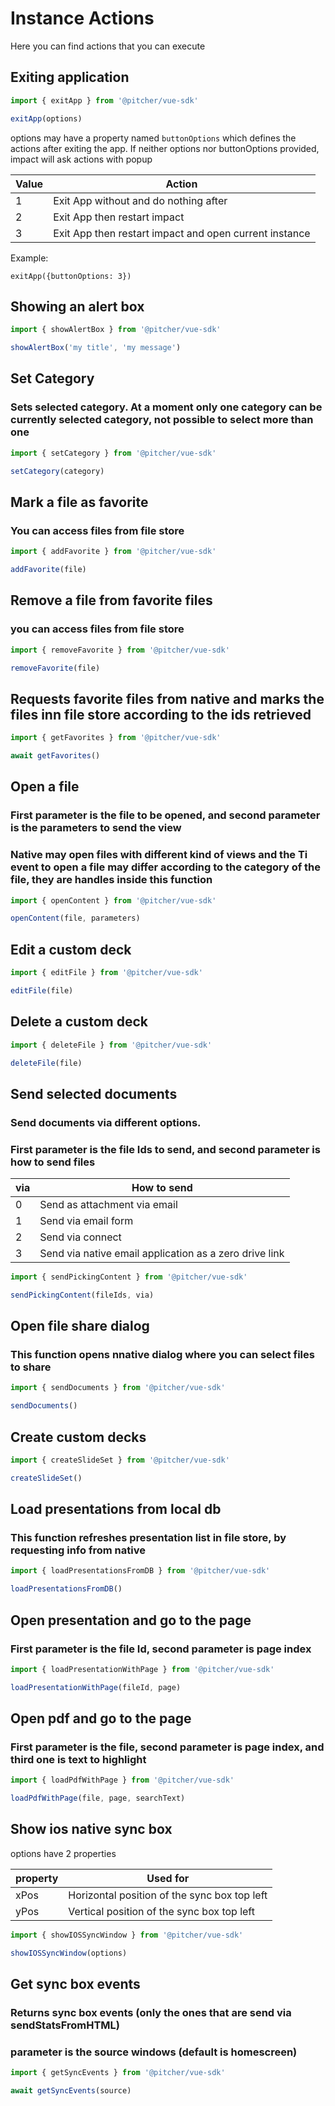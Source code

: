 
<Meta title="Documentation/Instance/Actions" />

# Instance Actions
Here you can find actions that you can execute

## Exiting application
```javascript
import { exitApp } from '@pitcher/vue-sdk'

exitApp(options)
```

options may have a property named `buttonOptions` which defines the actions after exiting the app. If neither options nor buttonOptions provided, impact will ask actions with popup

| Value  | Action  |
|---|---|
 1  | Exit App without and do nothing after |
 2  | Exit App then restart impact  |
 3  | Exit App then restart impact and open current instance  |

 Example:
 ```
 exitApp({buttonOptions: 3})
 ```

## Showing an alert box
```javascript
import { showAlertBox } from '@pitcher/vue-sdk'

showAlertBox('my title', 'my message')
```

## Set Category
### Sets selected category. At a moment only one category can be currently selected category, not possible to select more than one
```javascript
import { setCategory } from '@pitcher/vue-sdk'

setCategory(category)
```

## Mark a file as favorite
### You can access files from file store
```javascript
import { addFavorite } from '@pitcher/vue-sdk'

addFavorite(file)
```

## Remove a file from favorite files
### you can access files from file store
```javascript
import { removeFavorite } from '@pitcher/vue-sdk'

removeFavorite(file)
```

## Requests favorite files from native and marks the files inn file store according to the ids retrieved
```javascript
import { getFavorites } from '@pitcher/vue-sdk'

await getFavorites()
```

## Open a file
### First parameter is the file to be opened, and second parameter is the parameters to send the view
### Native may open files with different kind of views and the Ti event to open a file may differ according to the category of the file, they are handles inside this function
```javascript
import { openContent } from '@pitcher/vue-sdk'

openContent(file, parameters)
```

## Edit a custom deck
```javascript
import { editFile } from '@pitcher/vue-sdk'

editFile(file)
```

## Delete a custom deck
```javascript
import { deleteFile } from '@pitcher/vue-sdk'

deleteFile(file)
```

## Send selected documents
### Send documents via different options.
### First parameter is the file Ids to send, and second parameter is how to send files

| via  | How to send  |
|---|---|
 0  | Send as attachment via email  |
 1  | Send via email form |
 2  | Send via connect  |
 3  | Send via native email application as a zero drive link  |


```javascript
import { sendPickingContent } from '@pitcher/vue-sdk'

sendPickingContent(fileIds, via)
```

## Open file share dialog
### This function opens nnative dialog where you can select files to share
```javascript
import { sendDocuments } from '@pitcher/vue-sdk'

sendDocuments()
```

## Create custom decks
```javascript
import { createSlideSet } from '@pitcher/vue-sdk'

createSlideSet()
```

## Load presentations from local db
### This function refreshes presentation list in file store, by requesting info from native
```javascript
import { loadPresentationsFromDB } from '@pitcher/vue-sdk'

loadPresentationsFromDB()
```

## Open presentation and go to the page
### First parameter is the file Id, second parameter is page index
```javascript
import { loadPresentationWithPage } from '@pitcher/vue-sdk'

loadPresentationWithPage(fileId, page)
```

## Open pdf and go to the page
### First parameter is the file, second parameter is page index, and third one is text to highlight
```javascript
import { loadPdfWithPage } from '@pitcher/vue-sdk'

loadPdfWithPage(file, page, searchText)
```

## Show ios native sync box
options have 2 properties

| property  | Used for  |
|---|---|
 xPos  | Horizontal position of the sync box top left |
 yPos  | Vertical position of the sync box top left |

```javascript
import { showIOSSyncWindow } from '@pitcher/vue-sdk'

showIOSSyncWindow(options)
```

## Get sync box events
### Returns sync box events (only the ones that are send via sendStatsFromHTML)
### parameter is the source windows (default is homescreen)
```javascript
import { getSyncEvents } from '@pitcher/vue-sdk'

await getSyncEvents(source)
```